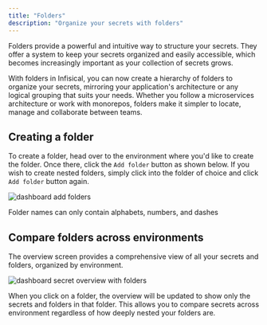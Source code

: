 ```yaml
---
title: "Folders"
description: "Organize your secrets with folders"
---
```


Folders provide a powerful and intuitive way to structure your secrets.
They offer a system to keep your secrets organized and easily accessible, which becomes increasingly important as your collection of secrets grows.

With folders in Infisical, you can now create a hierarchy of folders to organize your secrets, mirroring your application's architecture or any logical grouping that suits your needs. 
Whether you follow a microservices architecture or work with monorepos, folders make it simpler to locate, manage and collaborate between teams.


## Creating a folder

To create a folder, head over to the environment where you'd like to create the folder. Once there, click the `Add folder` button as shown below.
If you wish to create nested folders, simply click into the folder of choice and click `Add folder` button again.

![dashboard add folders](../../images/dashboard-add-folder.png)

<Info>
  Folder names can only contain alphabets, numbers, and dashes
</Info>

## Compare folders across environments

The overview screen provides a comprehensive view of all your secrets and folders, organized by environment. 

![dashboard secret overview with folders](../../images/dashboard-folder-overview.png)

When you click on a folder, the overview will be updated to show only the secrets and folders in that folder. This allows you to compare secrets across environment regardless of how deeply nested your folders are.
